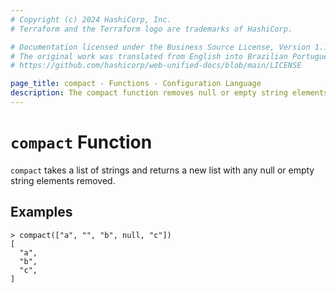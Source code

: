 ```yaml
---
# Copyright (c) 2024 HashiCorp, Inc.
# Terraform and the Terraform logo are trademarks of HashiCorp.

# Documentation licensed under the Business Source License, Version 1.1.
# The original work was translated from English into Brazilian Portuguese.
# https://github.com/hashicorp/web-unified-docs/blob/main/LICENSE

page_title: compact - Functions - Configuration Language
description: The compact function removes null or empty string elements from a list.
---
```


# `compact` Function

`compact` takes a list of strings and returns a new list with any null or empty string
elements removed.

## Examples

```
> compact(["a", "", "b", null, "c"])
[
  "a",
  "b",
  "c",
]
```
